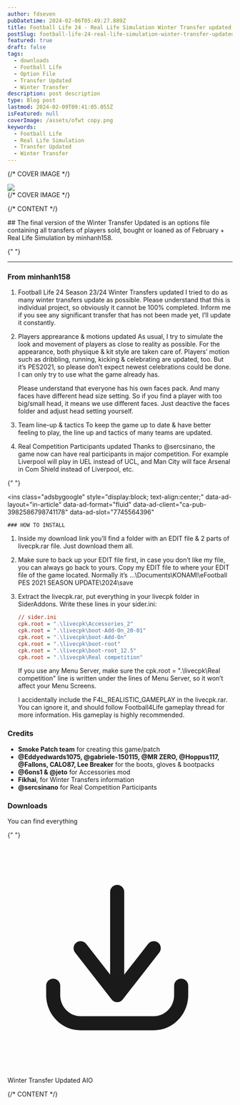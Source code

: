 ```yaml
---
author: fdseven
pubDatetime: 2024-02-06T05:49:27.889Z
title: Football Life 24 - Real Life Simulation Winter Transfer updated AIO
postSlug: football-life-24-real-life-simulation-winter-transfer-updated-aio
featured: true
draft: false
tags:
  - downloads
  - Football Life
  - Option File
  - Transfer Updated
  - Winter Transfer
description: post description
type: Blog post
lastmod: 2024-02-09T09:41:05.055Z
isFeatured: null
coverImage: /assets/ofwt copy.png
keywords:
  - Football Life
  - Real Life Simulation
  - Transfer Updated
  - Winter Transfer
---
```



{/* COVER IMAGE */}

<div class="col-start-1 col-span-8 lg:col-start-2 lg:col-end-9 lg:row-span-2 mt-0 lg:-mt-40">
  <div className="relative lg:-mr-8">
    <img
      transition:persist
      src={frontmatter.coverImage}
      className="cover w-full aspect-video object-cover"
    />
  </div>
</div>
{/* COVER IMAGE */}

{/* CONTENT */}

<div class="col-span-8 md:col-start-2 md:col-span-6 lg:col-start-2 lg:col-span-4 [&>h2]:!mt-0">
  ## The final version of the Winter Transfer Updated is an options file containing all transfers of players sold, bought or loaned as of February + Real Life Simulation by minhanh158.

{" "}

<hr />

### From minhanh158

1. Football Life 24 Season 23/24 Winter Transfers updated
   I tried to do as many winter transfers update as possible. Please understand that this is individual project, so obviously it cannot be 100% completed. Inform me if you see any significant transfer that has not been made yet, I’ll update it constantly.

2. Players apprearance & motions updated
   As usual, I try to simulate the look and movement of players as close to reality as possible. For the appearance, both physique & kit style are taken care of. Players’ motion such as dribbling, running, kicking & celebrating are updated, too. But it’s PES2021, so please don’t expect newest celebrations could be done. I can only try to use what the game already has.

   Please understand that everyone has his own faces pack. And many faces have different head size setting. So if you find a player with too big/small head, it means we use different faces. Just deactive the faces folder and adjust head setting yourself.

3. Team line-up & tactics
   To keep the game up to date & have better feeling to play, the line up and tactics of many teams are updated.

4. Real Competition Participants updated
   Thanks to @sercsinano, the game now can have real participants in major competition. For example Liverpool will play in UEL instead of UCL, and Man City will face Arsenal in Com Shield instead of Liverpool, etc.

{" "}

<ins
  class="adsbygoogle"
  style="display:block; text-align:center;"
  data-ad-layout="in-article"
  data-ad-format="fluid"
  data-ad-client="ca-pub-3982586798741178"
  data-ad-slot="7745564396"
></ins>
<script>(adsbygoogle = window.adsbygoogle || []).push({});</script>

    ### HOW TO INSTALL

1. Inside my download link you’ll find a folder with an EDIT file & 2 parts of livecpk.rar file. Just download them all.

2. Make sure to back up your EDIT file first, in case you don’t like my file, you can always go back to yours.
   Copy my EDIT file to where your EDIT file of the game located. Normally it’s …\Documents\KONAMI\eFootball PES 2021 SEASON UPDATE\2024\save

3. Extract the livecpk.rar, put everything in your livecpk folder in SiderAddons. Write these lines in your sider.ini:

   ```ini
   // sider.ini
   cpk.root = ".\livecpk\Accessories_2"
   cpk.root = ".\livecpk\boot-Add-On_20-01"
   cpk.root = ".\livecpk\boot-Add-On"
   cpk.root = ".\livecpk\boot-root"
   cpk.root = ".\livecpk\boot-root_12.5"
   cpk.root = ".\livecpk\Real competition"
   ```

   If you use any Menu Server, make sure the cpk.root = ".\livecpk\Real competition" line is written under the lines of Menu Server, so it won’t affect your Menu Screens.

   I accidentally include the F4L_REALISTIC_GAMEPLAY in the livecpk.rar. You can ignore it, and should follow Football4Life gameplay thread for more information. His gameplay is highly recommended.

### Credits

- **Smoke Patch team** for creating this game/patch
- **@Eddyedwards1075, @gabriele-150115, @MR ZERO, @Hoppus117, @Fallons, CALO87, Lee Breaker** for the boots, gloves & bootpacks
- **@6ons1 & @jeto** for Accessories mod
- **Fikhai**, for Winter Transfers information
- **@sercsinano** for Real Competition Participants

### Downloads

You can find everything

{" "}

<div className="flex flex-wrap gap-2">
  <LinkButton
    targetNew={true}
    title="Winter Transfer Updated AIO"
    href="https://drive.google.com/drive/folders/1skwSAIi75LobSyd3NVOQm3zUxBK4NqcE?usp=sharing"
    className="flex items-center [&>p]:!m-0 px-4 !text-skin-inverted [&>p]:!text-skin-inverted [&>p>svg]:text-skin-inverted bg-skin-accent rounded-full !decoration-transparent border border-skin-accent transition duration-500"
  >
    <svg
      class="text-skin-inverted"
      viewBox="0 0 24 24"
      fill="none"
      xmlns="http://www.w3.org/2000/svg"
    >
      <g id="SVGRepo_bgCarrier" stroke-width="0"></g>
      <g
        id="SVGRepo_tracerCarrier"
        stroke-linecap="round"
        stroke-linejoin="round"
      ></g>
      <g id="SVGRepo_iconCarrier">
        <path
          d="M5.625 15C5.625 14.5858 5.28921 14.25 4.875 14.25C4.46079 14.25 4.125 14.5858 4.125 15H5.625ZM4.875 16H4.125H4.875ZM19.275 15C19.275 14.5858 18.9392 14.25 18.525 14.25C18.1108 14.25 17.775 14.5858 17.775 15H19.275ZM11.1086 15.5387C10.8539 15.8653 10.9121 16.3366 11.2387 16.5914C11.5653 16.8461 12.0366 16.7879 12.2914 16.4613L11.1086 15.5387ZM16.1914 11.4613C16.4461 11.1347 16.3879 10.6634 16.0613 10.4086C15.7347 10.1539 15.2634 10.2121 15.0086 10.5387L16.1914 11.4613ZM11.1086 16.4613C11.3634 16.7879 11.8347 16.8461 12.1613 16.5914C12.4879 16.3366 12.5461 15.8653 12.2914 15.5387L11.1086 16.4613ZM8.39138 10.5387C8.13662 10.2121 7.66533 10.1539 7.33873 10.4086C7.01212 10.6634 6.95387 11.1347 7.20862 11.4613L8.39138 10.5387ZM10.95 16C10.95 16.4142 11.2858 16.75 11.7 16.75C12.1142 16.75 12.45 16.4142 12.45 16H10.95ZM12.45 5C12.45 4.58579 12.1142 4.25 11.7 4.25C11.2858 4.25 10.95 4.58579 10.95 5H12.45ZM4.125 15V16H5.625V15H4.125ZM4.125 16C4.125 18.0531 5.75257 19.75 7.8 19.75V18.25C6.61657 18.25 5.625 17.2607 5.625 16H4.125ZM7.8 19.75H15.6V18.25H7.8V19.75ZM15.6 19.75C17.6474 19.75 19.275 18.0531 19.275 16H17.775C17.775 17.2607 16.7834 18.25 15.6 18.25V19.75ZM19.275 16V15H17.775V16H19.275ZM12.2914 16.4613L16.1914 11.4613L15.0086 10.5387L11.1086 15.5387L12.2914 16.4613ZM12.2914 15.5387L8.39138 10.5387L7.20862 11.4613L11.1086 16.4613L12.2914 15.5387ZM12.45 16V5H10.95V16H12.45Z"
          fill="currentColor"
        ></path>
      </g>
    </svg>
    <p>Winter Transfer Updated AIO</p>
  </LinkButton>
</div>

</div>
{/* CONTENT */}
